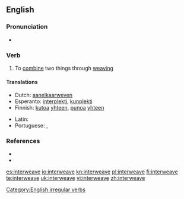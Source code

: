 ==English==

===Pronunciation===
* {{IPA|/'ɪntərwiːv/}}

===Verb===
{{en-verb|interweaves|interweaving|'''[[interwove]]''' or '''[[interweaved]]'''|interwoven}}

# To [[combine]] two things through [[weaving]]

====Translations====
{{trans-top|to combine two things through weaving}}
* Dutch: [[aanelkaarweven]]
* Esperanto: [[interplekti]], [[kunplekti]]
* Finnish: [[kutoa]] [[yhteen]], [[punoa]] [[yhteen]]
{{trans-mid}}
* Latin: {{t-|la|necto|alt=nectō}}
* Portuguese: {{t+|pt|entrançar}}, {{t+|pt|entrelaçar}}
{{trans-bottom}}

===References===
* {{R:Century 1911}}
* {{R:Webster 1913}}

[[Category:English irregular verbs]]

[[es:interweave]]
[[io:interweave]]
[[kn:interweave]]
[[pl:interweave]]
[[fi:interweave]]
[[te:interweave]]
[[uk:interweave]]
[[vi:interweave]]
[[zh:interweave]]